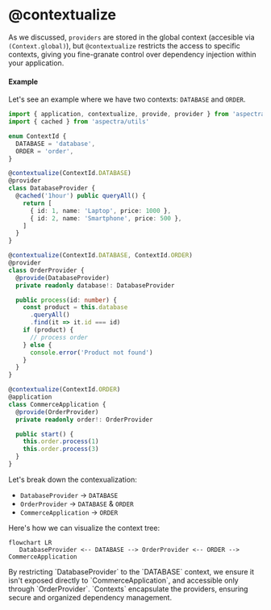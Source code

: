 
# @contextualize

As we discussed, `providers` are stored in the global context (accesible via
`(Context.global)`), but `@contextualize` restricts the access to specific
contexts, giving you fine-granate control over dependency injection within your
application.

#### Example

Let's see an example where we have two contexts: `DATABASE` and `ORDER`.

```typescript
import { application, contextualize, provide, provider } from 'aspectra'
import { cached } from 'aspectra/utils'

enum ContextId {
  DATABASE = 'database',
  ORDER = 'order',
}

@contextualize(ContextId.DATABASE)
@provider
class DatabaseProvider {
  @cached('1hour') public queryAll() {
    return [
      { id: 1, name: 'Laptop', price: 1000 },
      { id: 2, name: 'Smartphone', price: 500 },
    ]
  }
}

@contextualize(ContextId.DATABASE, ContextId.ORDER)
@provider
class OrderProvider {
  @provide(DatabaseProvider)
  private readonly database!: DatabaseProvider

  public process(id: number) {
    const product = this.database
      .queryAll()
      .find(it => it.id === id)
    if (product) {
      // process order
    } else {
      console.error('Product not found')
    }
  }
}

@contextualize(ContextId.ORDER)
@application
class CommerceApplication {
  @provide(OrderProvider)
  private readonly order!: OrderProvider

  public start() {
    this.order.process(1)
    this.order.process(3)
  }
}
```

Let's break down the contexualization:
- `DatabaseProvider` -> `DATABASE`
- `OrderProvider` -> `DATABASE` & `ORDER`
- `CommerceApplication` -> `ORDER`

Here's how we can visualize the context tree:

```mermaid
flowchart LR
   DatabaseProvider <-- DATABASE --> OrderProvider <-- ORDER --> CommerceApplication
```

<Callout>
  By restricting `DatabaseProvider` to the `DATABASE` context, we ensure it
  isn't exposed directly to `CommerceApplication`, and accessible only through
  `OrderProvider`. `Contexts` encapsulate the providers, ensuring secure and
  organized dependency management.
</Callout>
